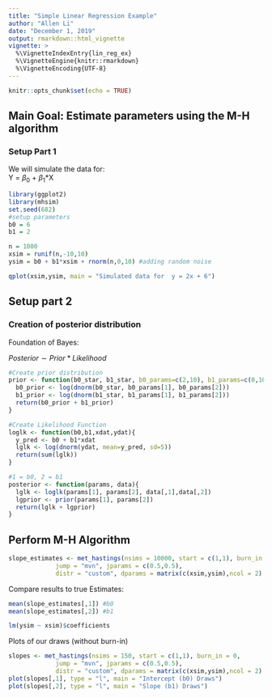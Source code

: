 ```yaml
---
title: "Simple Linear Regression Example"
author: "Allen Li"
date: "December 1, 2019"
output: rmarkdown::html_vignette
vignette: >
  %\VignetteIndexEntry{lin_reg_ex}
  %\VignetteEngine{knitr::rmarkdown}
  %\VignetteEncoding{UTF-8}
---
```


```r
knitr::opts_chunk$set(echo = TRUE)
```
## Main Goal: Estimate parameters using the M-H algorithm

### Setup Part 1

We will simulate the data for:   
Y = $\beta_0$ + $\beta_1$*X
```r
library(ggplot2)
library(mhsim)
set.seed(682)
#setup parameters
b0 = 6 
b1 = 2

n = 1000
xsim = runif(n,-10,10)
ysim = b0 + b1*xsim + rnorm(n,0,10) #adding random noise 

qplot(xsim,ysim, main = "Simulated data for  y = 2x + 6")
```

## Setup part 2

### Creation of posterior distribution

Foundation of Bayes:  

$Posterior \sim Prior * Likelihood$

```r
#Create prior distribution
prior <- function(b0_star, b1_star, b0_params=c(2,10), b1_params=c(0,10)){
  b0_prior <- log(dnorm(b0_star, b0_params[1], b0_params[2]))
  b1_prior <- log(dnorm(b1_star, b1_params[1], b1_params[2]))
  return(b0_prior + b1_prior)
}

#Create Likelihood Function
loglk <- function(b0,b1,xdat,ydat){
  y_pred <- b0 + b1*xdat
  lglk <- log(dnorm(ydat, mean=y_pred, sd=5))
  return(sum(lglk))
}

#1 = b0, 2 = b1
posterior <- function(params, data){ 
  lglk <- loglk(params[1], params[2], data[,1],data[,2])
  lgprior <- prior(params[1], params[2])
  return(lglk + lgprior)
}
```

## Perform M-H Algorithm

```r
slope_estimates <- met_hastings(nsims = 10000, start = c(1,1), burn_in = 2000,
             jump = "mvn", jparams = c(0.5,0.5),
             distr = "custom", dparams = matrix(c(xsim,ysim),ncol = 2) , likelihood = posterior)
```       

Compare results to true Estimates:  

```r
mean(slope_estimates[,1]) #b0
mean(slope_estimates[,2]) #b1

lm(ysim ~ xsim)$coefficients
```

Plots of our draws (without burn-in)  

```r
slopes <- met_hastings(nsims = 150, start = c(1,1), burn_in = 0,
             jump = "mvn", jparams = c(0.5,0.5),
             distr = "custom", dparams = matrix(c(xsim,ysim),ncol = 2) , likelihood = posterior)
plot(slopes[,1], type = "l", main = "Intercept (b0) Draws")
plot(slopes[,2], type = "l", main = "Slope (b1) Draws")
```


